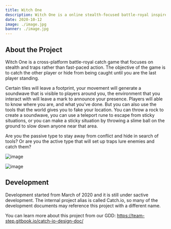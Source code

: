```yaml
---
title: Witch One
description: Witch One is a online stealth-focused battle-royal inspired strategy game where you try to catch people from the back without getting noticed
date: 2020-10-12
image: ./image.jpg
banner: ./image.jpg
---
```


## About the Project

Witch One is a cross-platform battle-royal catch game that focuses on stealth and traps rather than fast-paced action.
The objective of the game is to catch the other player or hide from being caught until you are the last player standing.

Certain tiles will leave a footprint, your movement will generate a soundwave that is visible to players around you, the environment that you interact with will leave a mark to announce your presence.
Players will able to know where you are, and what you've done.
But you can also use the tools that the world gives you to fake your location.
You can throw a rock to create a soundwave, you can use a teleport rune to escape from sticky situations, or you can make a sticky situation by throwing a slime ball on the ground to slow down anyone near that area.

Are you the passive type to stay away from conflict and hide in search of tools? Or are you the active type that will set up traps lure enemies and catch them?

<Row>
<Col>

![image](./editor.jpg)

</Col>
<Col>

![image](./game-scene.jpg)

</Col>
</Row>

## Development

Development started from March of 2020 and it is still under sactive development.
The internal project alias is called Catch.io, so many of the development documents may reference this project with a different name.

You can learn more about this project from our GDD: <https://team-step.gitbook.io/catch-io-design-doc/>
